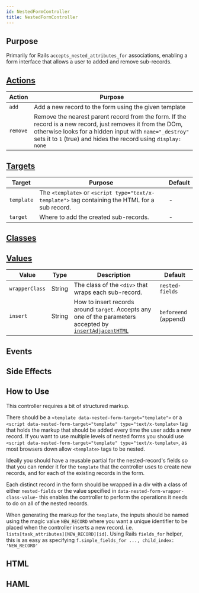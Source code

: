```yaml
---
id: NestedFormController
title: NestedFormController
---
```




## Purpose

Primarily for Rails `accepts_nested_attributes_for` associations, enabling a form interface that allows a user to added and remove sub-records.


## [Actions](https://stimulus.hotwire.dev/reference/actions)

| Action | Purpose |
| --- | --- |
| `add` | Add a new record to the form using the given template |
| `remove` | Remove the nearest parent record from the form. If the record is a new record, just removes it from the DOm, otherwise looks for a hidden input with `name="_destroy"` sets it to `1` (true) and hides the record using `display: none`|

## [Targets](https://stimulus.hotwire.dev/reference/targets)

| Target | Purpose | Default |
| --- | --- | --- |
| `template` | The `<template>` or `<script type="text/x-template">` tag containing the HTML for a sub record. | - |
| `target` | Where to add the created sub-records. | - |

## [Classes](https://stimulus.hotwire.dev/reference/classes)
<NoClasses/>

## [Values](https://stimulus.hotwire.dev/reference/values)

| Value | Type | Description | Default |
| --- | --- | --- | --- |
| `wrapperClass` | String | The class of the `<div>` that wraps each sub-record.  | `nested-fields` |
| `insert` | String | How to insert records around `target`. Accepts any one of the parameters accepted by [`insertAdjacentHTML`](https://developer.mozilla.org/en-US/docs/Web/API/Element/insertAdjacentHTML) | `beforeend` (append) |

## Events
<NoEvents/>

## Side Effects
<NoSideEffects/>



## How to Use

This controller requires a bit of structured markup.

There should be a `<template data-nested-form-target="template">` or a `<script data-nested-form-target="template" type="text/x-template>` tag that holds the markup that should be added every time the user adds a new record. If you want to use multiple levels of nested forms you should
use `<script data-nested-form-target="template" type="text/x-template>`, as most browsers down allow `<template>` tags to be nested.

Ideally you should have a reusable partial for the nested-record's fields so that you can render it for the `template` that the controller uses to create new records, and for each of the existing records in the form.

Each distinct record in the form should be wrapped in a div with a class of either `nested-fields` or the value specified in `data-nested-form-wrapper-class-value`- this enables the controller to perform the operations it needs to do on all of the nested records.

When generating the markup for the `template`, the inputs should be named using the magic value `NEW_RECORD` where you want a unique identifier to be placed when the controller inserts a new record. i.e. `lists[task_attributes][NEW_RECORD][id]`. Using Rails `fields_for` helper, this is as easy as
specifying `f.simple_fields_for ..., child_index: 'NEW_RECORD' `




## HTML


<NestedFormControllerErb/>

## HAML


<NestedFormControllerHaml/>

